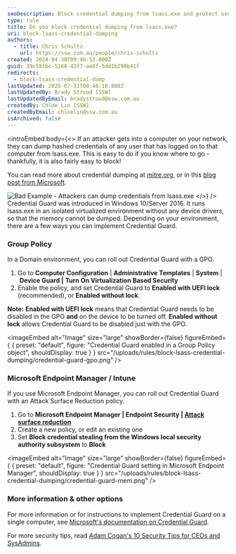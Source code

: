 ```yaml
---
seoDescription: Block credential dumping from lsass.exe and protect user credentials with Windows 10's Credential Guard, a feature that runs lsass.exe in an isolated virtualized environment without device drivers.
type: rule
title: Do you block credential dumping from lsass.exe?
uri: block-lsass-credential-dumping
authors:
  - title: Chris Schultz
    url: https://ssw.com.au/people/chris-schultz
created: 2024-04-30T09:46:52.000Z
guid: 39c59fbc-5168-43f7-ae8f-5dd1b290b41f
redirects:
  - block-lsass-credential-dump
lastUpdated: 2025-07-31T00:46:18.000Z
lastUpdatedBy: Brady Stroud [SSW]
lastUpdatedByEmail: bradystroud@ssw.com.au
createdBy: Chloe Lin [SSW]
createdByEmail: chloelin@ssw.com.au
isArchived: false
---
```


<introEmbed
  body={<>
If an attacker gets into a computer on your network, they can dump hashed credentials of any user that has logged on to that computer from lsass.exe. This is easy to do if you know where to go - thankfully, it is also fairly easy to block!

You can read more about credential dumping at [mitre.org](https://attack.mitre.org/techniques/T1003/001/), or in this [blog post from Microsoft](https://www.microsoft.com/security/blog/2022/10/05/detecting-and-preventing-lsass-credential-dumping-attacks/?WT.mc_id=ES-MVP-33518).

![Bad Example - Attackers can dump credentials from lsass.exe](/uploads/rules/block-lsass-credential-dumping/lsass-dump.png)
  </>}
/>
Credential Guard was introduced in Windows 10/Server 2016. It runs lsass.exe in an isolated virtualized environment without any device drivers, so that the memory cannot be dumped. Depending on your environment, there are a few ways you can implement Credential Guard.

### Group Policy

In a Domain environment, you can roll out Credential Guard with a GPO.

1. Go to **Computer Configuration** | **Administrative Templates** | **System** | **Device Guard |** **Turn On Virtualization Based Security**
2. Enable the policy, and set Credential Guard to **Enabled with UEFI lock** (recommended), or **Enabled without lock**.

**Note:** **Enabled with UEFI lock** means that Credential Guard needs to be disabled in the GPO **and** on the device to be turned off. **Enabled without lock** allows Credential Guard to be disabled just with the GPO.


<imageEmbed
  alt="Image"
  size="large"
  showBorder={false}
  figureEmbed={ {
    preset: "default",
    figure: "Credential Guard enabled in a Group Policy object",
    shouldDisplay: true
  } }
  src="/uploads/rules/block-lsass-credential-dumping/credential-guard-gpo.png"
/>

### Microsoft Endpoint Manager / Intune

If you use Microsoft Endpoint Manager, you can roll out Credential Guard with an Attack Surface Reduction policy.

1. Go to **Microsoft Endpoint Manager | Endpoint Security | [Attack surface reduction](https://endpoint.microsoft.com/#blade/Microsoft_Intune_Workflows/SecurityManagementMenu/asr)**
2. Create a new policy, or edit an existing one
3. Set **Block credential stealing from the Windows local security authority subsystem** to **Block**


<imageEmbed
  alt="Image"
  size="large"
  showBorder={false}
  figureEmbed={ {
    preset: "default",
    figure: "Credential Guard setting in Microsoft Endpoint Manager",
    shouldDisplay: true
  } }
  src="/uploads/rules/block-lsass-credential-dumping/credential-guard-mem.png"
/>

### More information & other options

For more information or for instructions to implement Credential Guard on a single computer, see [Microsoft's documentation on Credential Guard](https://docs.microsoft.com/en-us/windows/security/identity-protection/credential-guard/credential-guard-manage?WT.mc_id=ES-MVP-33518).

For more security tips, read [Adam Cogan's 10 Security Tips for CEOs and SysAdmins](https://adamcogan.com/2022/04/10/better-security-10-tips-for-ceos-and-sysadmins/).
